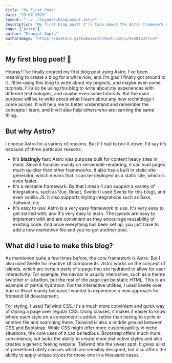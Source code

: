 ```yaml
---
title: "My First Post"
date: "23-02-2023"
layout: "../../layouts/blogLayout.astro"
description: "My first blog post! I'll talk about the Astro framework and why I'm using it to create this blog."
tags: ["Astro"]
author: "Pranjal Gupta"
authorImage: "https://avatars.githubusercontent.com/u/95481637?v=4"
---
```


## My first blog post! 🎉

Hooray! I've finally created my first blog post using Astro. I've been meaning to create a blog
for a while now, and I'm glad I finally got around to it. I'll be using this blog to write about
my projects, and maybe even some tutorials. I'll also be using this blog to write about my
experiences with different technologies, and maybe even some tutorials. But the main purpose will
be to write about what I learn about any new technology I come across. It will help me to better understand
and remember the concepts I learn, and it will also help others who are learning the same thing.

## But why Astro?

I choose Astro for a variety of reasons. But if I had to boil it down, I'd say it's because of three
particular reasons:

- It's **blazingly** fast: Astro was purpose built for content heavy sites in mind. Since it focuses mainly
  on serverside rendering, it can load pages much quicker than other frameworks. It also has a built in
  static site generator, which means that it can be deployed as a static site, which is even faster.
- It's a versatile framework: By that I mean it can support a variety of integrations, such as Vue, React, Svelte
  (I used Svelte for this blog), and even vanilla JS. It also supports styling integrations such as Sass, Tailwind, etc.
- It's easy to use: Astro is a very easy framework to use. It's very easy to get started with, and it's
  very easy to learn. The layouts are easy to implement with and are convinient as they encourage reusability
  of existing code. And once everything has been set up, you just have to add a new markdown file and you've got another
  post.

## What did I use to make this blog?

As mentioned quite a few times before, the core framework is Astro. But I also used Svelte for reactive UI components.
Astro works on the concept of islands, which are certain parts of a page that are hydrated to allow for user interactivity.
For example, the navbar is usually interactive, such as a theme switcher or a button, but the rest of the page can be static
HTML. This is an example of partial hydration. For the interactive utilities, I used Svelte over Vue or React mainly
because I wanted to experience a new approach for frontend UI development.

For styling, I used Tailwind CSS. It's a much more convinient and quick way of styling a page over regular CSS. Using classes, it
makes it easier to know where each style on a component is added, rather than having to cycle to another file and searching there.
Tailwind is also a middle ground between CSS and Bootstrap. While CSS might offer more customizability in niche situations, the core
uses of it can be tedious. Bootstrap offers much more convinience, but lacks the ability to create more distinctive styles and also
creates a generic feeling website. Tailwind hits the sweet spot. It gives a list of predefined utility classes which are sensibly
designed, but also offers the ability to apply unique styles for those one in a thousand cases.
